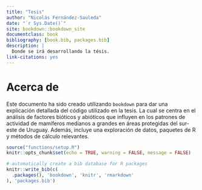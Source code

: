 ```yaml
--- 
title: "Tesis"
author: "Nicolás Fernández-Sauleda"
date: "`r Sys.Date()`"
site: bookdown::bookdown_site
documentclass: book
bibliography: [book.bib, packages.bib]
description: |
  Donde se irá desarrollando la tésis.
link-citations: yes
---
```


# Acerca de

Este documento ha sido creado utilizando `bookdown` para dar una explicación detallada del código utilizado en la tesis. La cual se centra en el análisis de factores bióticos y abióticos que influyen en los patrones de actividad de mamíferos medianos a grandes en áreas protegidas del sur-este de Uruguay. Además, incluye una exploración de datos, paquetes de R y métodos de cálculo relevantes.


```r
source("functions/setup.R")
knitr::opts_chunk$set(echo = TRUE, warning = FALSE, message = FALSE)
```

```r
# automatically create a bib database for R packages
knitr::write_bib(c(
  .packages(), 'bookdown', 'knitr', 'rmarkdown'
), 'packages.bib')
```
